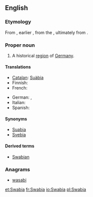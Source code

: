 ==English==
{{wikipedia}}
===Etymology===
From {{etyl|la|en}} {{term|Suabia|Suābia|lang=la}}, earlier {{term|Suebia|Suēbia|lang=la}}, from the {{term|Suebi|Suēbī|lang=la}}, ultimately from {{proto|Germanic|Swēbaz|lang=en}}.

===Proper noun===
{{en-proper noun}}

# A historical [[region]] of [[Germany]].

====Translations====
{{trans-top|historical region of Germany}}
* [[Catalan]]: [[Suàbia]] {{f}}
* Finnish: {{t-|fi|Schwaben}}
* French: {{t+|fr|Souabe|f}}
{{trans-mid}}
* German: {{t+|de|Schwaben|f}}, {{t|de|Schwabenland|n}}
* Italian: {{t|it|Svevia|f}}
* Spanish: {{t|es|Suabia|f}}
{{trans-bottom}}

====Synonyms====
* [[Suabia]]
* [[Svebia]]

====Derived terms====
* [[Swabian]]

===Anagrams===
* [[wasabi#English|wasabi]]

[[et:Swabia]]
[[fr:Swabia]]
[[io:Swabia]]
[[pl:Swabia]]